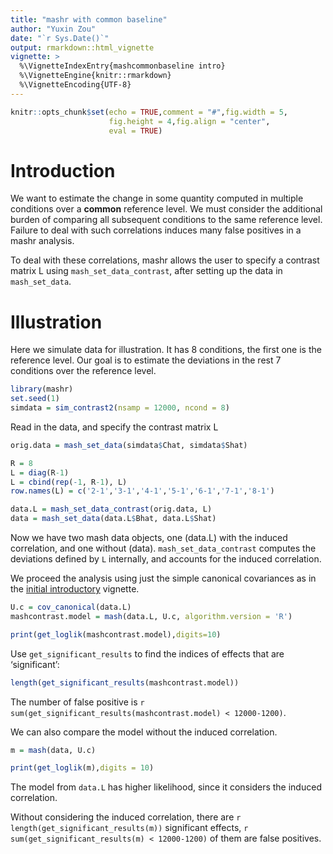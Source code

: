 ```yaml
---
title: "mashr with common baseline"
author: "Yuxin Zou"
date: "`r Sys.Date()`"
output: rmarkdown::html_vignette
vignette: >
  %\VignetteIndexEntry{mashcommonbaseline intro}
  %\VignetteEngine{knitr::rmarkdown}
  %\VignetteEncoding{UTF-8}
---
```


```r
knitr::opts_chunk$set(echo = TRUE,comment = "#",fig.width = 5,
                      fig.height = 4,fig.align = "center",
                      eval = TRUE)
```

# Introduction

We want to estimate the change in some quantity computed in multiple conditions over a **common** reference level. We must consider the additional burden of comparing all subsequent conditions to the same reference level. Failure to deal with such correlations induces many false positives in a mashr analysis. 

To deal with these correlations, mashr allows the user to specify a contrast matrix L using `mash_set_data_contrast`, after setting up the data in `mash_set_data`. 

# Illustration

Here we simulate data for illustration. It has 8 conditions, the first one is the reference level. Our goal is to estimate the deviations in the rest 7 conditions over the reference level.

```r
library(mashr)
set.seed(1)
simdata = sim_contrast2(nsamp = 12000, ncond = 8)
```

Read in the data, and specify the contrast matrix L
```r
orig.data = mash_set_data(simdata$Chat, simdata$Shat)

R = 8
L = diag(R-1)
L = cbind(rep(-1, R-1), L)
row.names(L) = c('2-1','3-1','4-1','5-1','6-1','7-1','8-1')

data.L = mash_set_data_contrast(orig.data, L)
data = mash_set_data(data.L$Bhat, data.L$Shat)
```

Now we have two mash data objects, one (data.L) with the induced correlation, and one without (data). `mash_set_data_contrast` computes the deviations defined by `L` internally, and accounts for the induced correlation.

We proceed the analysis using just the simple canonical covariances as in the [initial introductory](intro_mash.html) vignette.

```r
U.c = cov_canonical(data.L)
mashcontrast.model = mash(data.L, U.c, algorithm.version = 'R')
```

```r
print(get_loglik(mashcontrast.model),digits=10)
```

Use `get_significant_results` to find the indices of effects that are 'significant':
```r
length(get_significant_results(mashcontrast.model))
```

The number of false positive is `r sum(get_significant_results(mashcontrast.model) < 12000-1200)`.

We can also compare the model without the induced correlation.
```r
m = mash(data, U.c)
```
```r
print(get_loglik(m),digits = 10)
```

The model from `data.L` has higher likelihood, since it considers the induced correlation. 

Without considering the induced correlation, there are `r length(get_significant_results(m))` significant effects, `r sum(get_significant_results(m) < 12000-1200)` of them are false positives.





